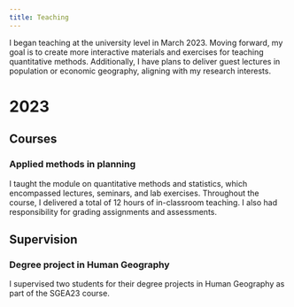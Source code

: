 ```yaml
---
title: Teaching
---
```


I began teaching at the university level in March 2023. Moving forward, my goal is to create more interactive materials and exercises for teaching quantitative methods. Additionally, I have plans to deliver guest lectures in population or economic geography, aligning with my research interests.

# 2023

## Courses

### Applied methods in planning

I taught the module on quantitative methods and statistics, which encompassed lectures, seminars, and lab exercises. Throughout the course, I delivered a total of 12 hours of in-classroom teaching. I also had responsibility for grading assignments and assessments.

## Supervision

### Degree project in Human Geography

I supervised two students for their degree projects in Human Geography as part of the SGEA23 course.